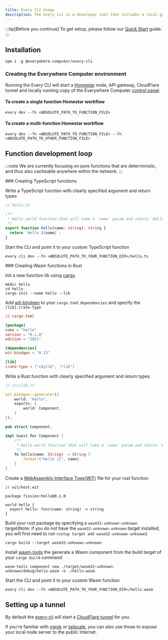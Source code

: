 ```yaml
---
title: Every CLI Usage
description: The Every CLI is a developer tool that includes a local gateway server.
---
```



:::tip[Before you continue]
To get setup, please follow our [Quick Start](../quick-start) guide.
:::

## Installation

```shell
npm i -g @everywhere-computer/every-cli
```

### Creating the Everywhere Computer environment

Running the Every CLI will start a [Homestar](/homestar/what-is-homestar/) node, API gateway, CloudFlare tunnel and locally running copy of the Everywhere Computer [control panel](https://control.everywhere.computer).

#### To create a single function Homestar workflow

```shell
every dev --fn <ABSOLUTE_PATH_TO_FUNCTION_FILE>
```

#### To create a multi-function Homestar workflow

```shell
every dev --fn <ABSOLUTE_PATH_TO_FUNCTION_FILE> --fn <ABSOLUTE_PATH_TO_OTHER_FUNCTION_FILE>
```

## Function development loop

:::note
We are currently focusing on pure functions that are deterministic, and thus also cacheable anywhere within the network.
:::

<Tabs>
<TabItem label="TypeScript">
### Creating TypeScript functions

Write a TypeScript function with clearly specified argument and return types

```typescript
// hello.ts

/**
 * Hello world function that will take a `name` param and return `Hello <name>`
 */
export function hello(name: string): string {
  return `Hello ${name}`;
}
```

Start the CLI and point it to your custom TypeScript function

```shell
every cli dev --fn <ABSOLUTE_PATH_TO_YOUR_FUNCTION_DIR>/hello.ts
```
</TabItem>
<TabItem label="Rust">
### Creating Wasm functions in Rust

Init a new function lib using [cargo](https://github.com/rust-lang/cargo?tab=readme-ov-file#installing-cargo)

```shell
mkdir hello
cd hello
cargo init --name hello --lib
```

Add [wit-bindgen](https://github.com/bytecodealliance/wit-bindgen) to your `cargo.toml` `dependencies` and specify the `[lib].crate-type`

```toml
// cargo.toml

[package]
name = "hello"
version = "0.1.0"
edition = "2021"

[dependencies]
wit-bindgen = "0.13"

[lib]
crate-type = ["cdylib", "rlib"]
```

Write a Rust function with clearly specified argument and return types

```rust
// src/lib.rs

wit_bindgen::generate!({
    world: "hello",
    exports: {
        world: Component,
    }
});

pub struct Component;

impl Guest for Component {
    /**
     * Hello world function that will take a `name` param and return `Hello <name>`
     */
    fn hello(name: String) -> String {
        format!("Hello {}", name)
    }
}
```

Create a [WebAssembly Interface Type(WIT)](https://component-model.bytecodealliance.org/design/wit.html) file for your rust function

```wit
// wit/host.wit

package fission:hello@0.1.0

world hello {
  export hello: func(name: string) -> string
}
```

Build your rust package by specifying a `wasm32-unknown-unknown` target(Note: if you do not have the `wasm32-unknown-unknown` target installed, you will first need to run `rustup target add wasm32-unknown-unknown`)

```shell
cargo build --target wasm32-unknown-unknown
```

Install [wasm-tools](https://github.com/bytecodealliance/wasm-tools) the generate a Wasm component from the build target of your `cargo build` command

```shell
wasm-tools component new ./target/wasm32-unknown-unknown/debug/hello.wasm -o ./hello.wasm
```
</TabItem>
</Tabs>

Start the CLI and point it to your custom Wasm function

```shell
every cli dev --fn <ABSOLUTE_PATH_TO_YOUR_FUNCTION_DIR>/hello.wasm
```

## Setting up a tunnel

By default the [every-cli](https://github.com/everywhere-computer/every-cli) will start a [CloudFlare tunnel](https://www.cloudflare.com/en-gb/products/tunnel/) for you.

If you're familiar with [ngrok](https://ngrok.com/) or [tailscale](https://tailscale.com/), you can also use those to expose your local node server to the public Internet.
